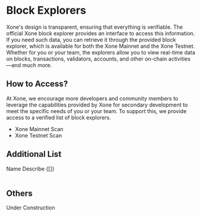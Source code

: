 
# Block Explorers

Xone's design is transparent, ensuring that everything is verifiable. The official Xone block explorer provides an interface to access this information. If you need such data, you can retrieve it through the provided block explorer, which is available for both the Xone Mainnet and the Xone Testnet. Whether for you or your team, the explorers allow you to view real-time data on blocks, transactions, validators, accounts, and other on-chain activities—and much more.

## How to Access?
At Xone, we encourage more developers and community members to leverage the capabilities provided by Xone for secondary development to meet the specific needs of you or your team. To support this, we provide access to a <Link className='text-primaryHue' showAnchorIcon href="/developers/explorers#additional-list">verified list of block explorers</Link>.

- <Link className='text-primaryHue' isExternal showAnchorIcon href="https://xonescan.com/">Xone Mainnet Scan</Link>

- <Link className='text-primaryHue' isExternal showAnchorIcon href="https://testnet.xonescan.com/">Xone Testnet Scan</Link>

## Additional List

  <Table className="mt-2" removeWrapper aria-label="Example empty table">
    <TableHeader>
      <TableColumn>Name</TableColumn>
      <TableColumn>Describe</TableColumn>
    </TableHeader>
    <TableBody emptyContent={"Under Construction"}>{[]}</TableBody>
  </Table>

## Others
<Callout emoji="💡">
  Under Construction
</Callout>
